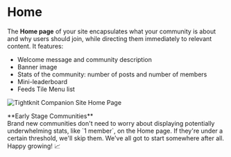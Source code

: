 
# Home

The **Home page** of your site encapsulates what your community is about and why users should join, while directing them immediately to relevant content. It features:

- Welcome message and community description
- Banner image
- Stats of the community: number of posts and number of members
- Mini-leaderboard
- Feeds Tile Menu list

![Tightknit Companion Site Home Page](/web-community-screenshot.png)

<Callout type="info" emoji="🌱">
  **Early Stage Communities** <br />
  Brand new communities don't need to worry about displaying potentially underwhelming
  stats, like `1 member`, on the Home page. If they're under a certain threshold,
  we'll skip them. We've all got to start somewhere after all. Happy growing! 📈
</Callout>
